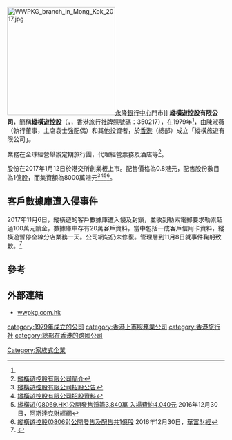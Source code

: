 {{Infobox Company 
|company_name= 縱橫遊
|name_en= WWPKG
|company_logo= 
|logo_size = 
|company_type= [[上市公司|上市公司]]
|traded_as = {{hkex|8069}}
|company_slogan= 
|market_information=
|abbreviated_name= 
|foundation= 1979年<ref name="wwpkg">{{cite web|title=縱橫遊公司概覽 |url=https://www.facebook.com/pg/wwpkg/about/?ref=page_internal |publisher=縱橫遊[[Facebook|Facebook]] |date= }}{{zh-hant}}</ref>
|location= [[香港|香港]][[九龍|九龍]][[尖沙咀|尖沙咀]]廣東道28號力寶太陽廣場7樓706–8室
|zip_code= 852
|area_served= 
|telephone_no=
|key_people= 創辦人及[[執行董事|執行董事]]：[[陳淑薇_(縱橫遊)|陳淑薇]]<br>主席兼[[執行董事|執行董事]]：[[袁士強|袁士強]]<br>行政總裁：[[袁振寧|袁振寧]]
|industry=
|products= 旅行社
|services= 旅遊服務
|capital=
|revenue=
|operating_income=
|profit=
|market_value=
|num_employees= 
|P/E ratio=
|earnings per share=
|Net asset value=
|accounting_period=
|parent=
|major_shareholder=
|divisions=
|subsid=
|homepage= https://www.wwpkg.com.hk
|footnotes=
|}}
[[File:WWPKG_branch_in_Mong_Kok_2017.jpg|250px]][[永隆銀行中心|永隆銀行中心]]門市]]
'''縱橫遊控股有限公司'''，簡稱'''縱橫遊控股'''（'''{{lang-en|WWPKG Holdings Company Limited}}'''，{{hkex|8069}}，香港旅行社牌照號碼：350217），在1979年<ref name="wwpkg"/>，由陳淑薇（執行董事，主席袁士強配偶）和其他投資者，於[[香港|香港]]（總部）成立「縱橫旅遊有限公司」。

業務在全球經營舉辦定期旅行團，代理經營票務及酒店等<ref>[https://www.wwpkg.com.hk/tch/company/info.jsp?id=1290E1K6E0L1B2A0E13983H2B0I0F720 縱橫遊控股有限公司簡介]</ref>。

股份在2017年1月12日於港交所創業板上市。配售價格為0.8港元，配售股份數目為1億股，而集資額為8000萬港元<ref>[https://www.wwpkg.com.hk/uploadfiles//ww1pkg34/images/htmlcontent/htmlShareInformation/displayCaption1Lang2/formal_notice_30122016_chn.pdf 縱橫遊控股有限公司招股公告]</ref><ref>[https://www.wwpkg.com.hk/uploadfiles//ww1pkg34/images/htmlcontent/htmlShareInformation/displayCaption1Lang2/prospectus_30122016_chn.pdf 縱橫遊控股有限公司招股資料]</ref><ref>[http://www.aastocks.com/tc/stocks/news/aafn-content/NOW.776525/popular-news 縱橫遊(08069.HK)公開發售淨籌3,840萬 入場費約4,040元] {{Wayback|url=http://www.aastocks.com/tc/stocks/news/aafn-content/NOW.776525/popular-news |date=20190820164032 }}2016年12月30日，[[阿斯達克財經網|阿斯達克財經網]]</ref><ref>[http://www.quamnet.com/newscontent.action?articleId=5014579 縱橫遊控股(08069)公開發售及配售共1億股] {{Wayback|url=http://www.quamnet.com/newscontent.action?articleId=5014579 |date=20170119103545 }}2016年12月30日，[[華富財經|華富財經]]</ref>。

==客戶數據庫遭入侵事件==
2017年11月6日，縱橫遊的客戶數據庫遭入侵及封鎖，並收到勒索電郵要求勒索超過100萬元贖金，數據庫中存有20萬客戶資料，當中包括一成客戶信用卡資料，縱橫遊暫停全線分店業務一天。公司網站仍未修復。管理層到11月8日就事件鞠躬致歉。<ref>{{cite news|title=【黑客入侵】縱橫遊20萬客戶資料外洩 管理層鞠躬致歉|url=https://hk.news.appledaily.com/breaking/realtime/article/20171108/57432457|accessdate=2017-11-08|publisher=蘋果日報|date=2017-11-08}}</ref>

==參考==
{{reflist}}

==外部連結==
*[https://www.wwpkg.com.hk wwpkg.com.hk] {{Wayback|url=https://www.wwpkg.com.hk/ |date=20210131091747 }}

[[category:1979年成立的公司|category:1979年成立的公司]]
[[category:香港上市服務業公司|category:香港上市服務業公司]]
[[category:香港旅行社|category:香港旅行社]]
[[Category:家族式企業|Category:家族式企業]]
[[category:總部在香港的跨國公司|category:總部在香港的跨國公司]]